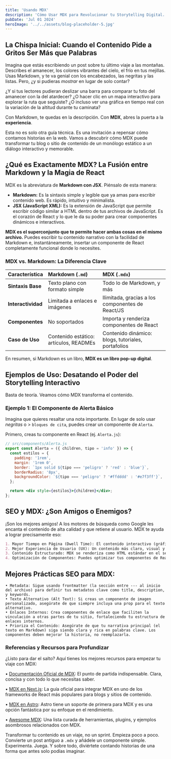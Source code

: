 ```yaml
---
title: 'Usando MDX'
description: 'Cómo Usar MDX para Revolucionar tu Storytelling Digital.'
pubDate: 'Jul 01 2024'
heroImage: '../../assets/blog-placeholder-5.jpg'
---
```


## La Chispa Inicial: Cuando el Contenido Pide a Gritos Ser Más que Palabras

Imagina que estás escribiendo un post sobre tu último viaje a las montañas. Describes el amanecer, los colores vibrantes del cielo, el frío en tus mejillas. Usas Markdown, y te va genial con los encabezados, las negritas y las listas. Pero, ¿y si pudieras *mostrar* en lugar de solo contar?

¿Y si tus lectores pudieran deslizar una barra para comparar tu foto del amanecer con la del atardecer? ¿O hacer clic en un mapa interactivo para explorar la ruta que seguiste? ¿O incluso ver una gráfica en tiempo real con la variación de la altitud durante tu caminata?

Con Markdown, te quedas en la descripción. Con **MDX**, abres la puerta a la **experiencia**.

Esta no es solo otra guía técnica. Es una invitación a repensar cómo contamos historias en la web. Vamos a descubrir cómo MDX puede transformar tu blog o sitio de contenido de un monólogo estático a un diálogo interactivo y memorable.

## ¿Qué es Exactamente MDX? La Fusión entre Markdown y la Magia de React

MDX es la abreviatura de **Markdown con JSX**. Piénsalo de esta manera:

- **Markdown:** Es la sintaxis simple y legible que ya amas para escribir contenido web. Es rápido, intuitivo y minimalista.
- **JSX (JavaScript XML):** Es la extensión de JavaScript que permite escribir código similar a HTML dentro de tus archivos de JavaScript. Es el corazón de React y lo que le da su poder para crear componentes dinámicos e interactivos.

**MDX es el superconjunto que te permite hacer ambas cosas en el mismo archivo.** Puedes escribir tu contenido narrativo con la facilidad de Markdown e, instantáneamente, insertar un componente de React completamente funcional donde lo necesites.

### MDX vs. Markdown: La Diferencia Clave

| Característica 	| Markdown (`.md`) 	| MDX (`.mdx`) 	|
| :--- 						| :--- 							| :--- 					|
| **Sintaxis Base** 	| Texto plano con formato simple | Todo lo de Markdown, y más |
| **Interactividad** 	| Limitada a enlaces e imágenes | Ilimitada, gracias a los componentes de React/JS |
| **Componentes** 		| No soportados | Importa y renderiza componentes de React |
| **Caso de Uso** 		| Contenido estático: artículos, READMEs | Contenido dinámico: blogs, tutoriales, portafolios |


En resumen, si Markdown es un libro, **MDX es un libro pop-up digital**.

## Ejemplos de Uso: Desatando el Poder del Storytelling Interactivo

Basta de teoría. Veamos cómo MDX transforma el contenido.

### Ejemplo 1: El Componente de Alerta Básico

Imagina que quieres resaltar una nota importante. En lugar de solo usar *negritas* o > `bloques de cita`, puedes crear un componente de `Alerta`.

Primero, creas tu componente en React (ej. `Alerta.js`):

```jsx
// src/components/Alerta.js
export const Alerta = ({ children, tipo = 'info' }) => {
  const estilos = {
    padding: '1rem',
    margin: '1rem 0',
    border: `1px solid ${tipo === 'peligro' ? 'red' : 'blue'}`,
    borderRadius: '8px',
    backgroundColor: `${tipo === 'peligro' ? '#ffdddd' : '#e7f3ff'}`,
  };

  return <div style={estilos}>{children}</div>;
};
```

## SEO y MDX: ¿Son Amigos o Enemigos?

¡Son los mejores amigos! A los motores de búsqueda como Google les encanta el contenido de alta calidad y que retiene al usuario. MDX te ayuda a lograr precisamente eso:

```markdown
1. Mayor Tiempo en Página (Dwell Time): El contenido interactivo (gráficas, calculadoras, quizzes) mantiene a los usuarios enganchados en tu página por más tiempo, una señal muy positiva para el SEO.
2. Mejor Experiencia de Usuario (UX): Un contenido más claro, visual y útil mejora la satisfacción del usuario, lo que indirectamente favorece tu ranking.
3. Contenido Estructurado: MDX se renderiza como HTML estándar en el servidor. Esto significa que Google puede rastrear e indexar tu contenido perfectamente. Los <h1>, <p>, <a>, etc., son completamente visibles para los bots.
4. Optimización de Componentes: Puedes optimizar tus componentes de React para el rendimiento (ej. lazy loading para imágenes o componentes pesados), mejorando la velocidad de carga de la página (Core Web Vitals), un factor de ranking crucial.
```

## Mejores Prácticas SEO para MDX:

```
• Metadata: Sigue usando frontmatter (la sección entre --- al inicio del archivo) para definir tus metadatos clave como title, description, y keywords.
• Texto Alternativo (Alt Text): Si creas un componente de imagen personalizado, asegúrate de que siempre incluya una prop para el texto alternativo.
• Enlaces Internos: Crea componentes de enlace que faciliten la vinculación a otras partes de tu sitio, fortaleciendo tu estructura de enlaces internos.
• Prioriza el Contenido: Asegúrate de que tu narrativa principal (el texto en Markdown) siga siendo clara y rica en palabras clave. Los componentes deben mejorar la historia, no reemplazarla.
```


### Referencias y Recursos para Profundizar
¿Listo para dar el salto? Aquí tienes los mejores recursos para empezar tu viaje con MDX:

• [Documentación Oficial de MDX](https://mdxjs.com/): El punto de partida indispensable. Clara, concisa y con todo lo que necesitas saber.

• [MDX en Next.js](https://nextjs.org/docs/pages/building-your-application/configuring/mdx): La guía oficial para integrar MDX en uno de los frameworks de React más populares para blogs y sitios de contenido.

• [MDX en Astro](https://docs.astro.build/es/guides/markdown-content/): Astro tiene un soporte de primera para MDX y es una opción fantástica por su enfoque en el rendimiento.

• [Awesome MDX](https://github.com/mdx-js/awesome-mdx): Una lista curada de herramientas, plugins, y ejemplos asombrosos relacionados con MDX.

Transformar tu contenido es un viaje, no un sprint. Empieza poco a poco. Convierte un post antiguo a `.mdx` y añádele un componente simple. Experimenta. Juega. Y sobre todo, diviértete contando historias de una forma que antes solo podías imaginar.